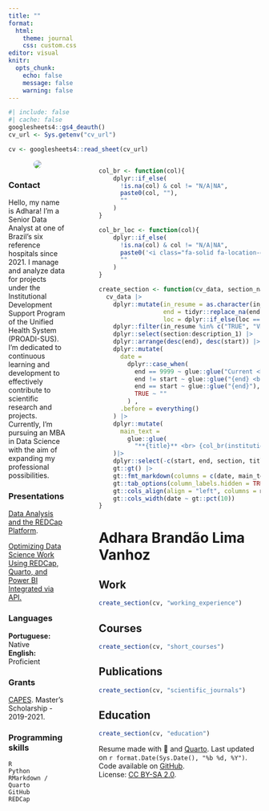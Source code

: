 ```yaml
---
title: ""
format: 
  html:
    theme: journal
    css: custom.css
editor: visual
knitr:
  opts_chunk: 
    echo: false
    message: false
    warning: false
---
```


```r
#| include: false
#| cache: false
googlesheets4::gs4_deauth()
cv_url <- Sys.getenv("cv_url")

cv <- googlesheets4::read_sheet(cv_url)
```

:::::: columns
::: {.column width="25%"}
<center><a href='https://www.linkedin.com/in/adihara/' target='_blank'> ![](https://avatars.githubusercontent.com/u/140970817?s=400&u=0f773ff57a45dce22a719d9d6506524c44f06c7a&v=4){style="border-radius: 50%;"}</center>

</a>

### Contact

<center><span style="font-size: 1.5em;"> <a href='https://www.linkedin.com/in/adihara/' target='_blank'><i class="fa fa-home"></i></a> <a href='https://github.com/adihara' target='_blank'><i class="fa-brands fa-github"></i></a> <a href='mailto:adiharalima@gmail.com'><i class="fa fa-envelope"></i></a></center>

</span>

Hello, my name is Adhara! I'm a Senior Data Analyst at one of Brazil's six reference hospitals since 2021. I manage and analyze data for projects under the Institutional Development Support Program of the Unified Health System (PROADI-SUS). I'm dedicated to continuous learning and development to effectively contribute to scientific research and projects. Currently, I'm pursuing an MBA in Data Science with the aim of expanding my professional possibilities.

### Presentations

<i class="fas fa-chalkboard-teacher"></i> [Data Analysis and the REDCap Platform](https://www.linkedin.com/events/an-lisededadoscomaplataformared7211506271647113216/theater/).

<i class="fas fa-chalkboard-teacher"></i> [Optimizing Data Science Work Using REDCap, Quarto, and Power BI Integrated via API.](https://accamargo.iweventos.com.br/evento/nfcc2023/trabalhosaprovados/naintegra/4317)

### Languages

**Portuguese:** Native <br> **English:** Proficient

### Grants

<i class="far fa-star"></i> [CAPES](https://www.gov.br/capes/pt-br). Master's Scholarship - 2019-2021.

### Programming skills

<i class="fab fa-r-project"></i> `R` <br> <i class="fab fa-python"></i>`Python` <br> <i class="fab fa-markdown"></i> `RMarkdown / Quarto` <br> <i class="fab fa-github"></i> `GitHub` <br> <i class="fa-solid fa-database"></i> `REDCap` <br>
:::

::: {.column width="5%"}
:::

::: {.column width="70%"}
<!-- Functions -->

```r
col_br <- function(col){
    dplyr::if_else(
      !is.na(col) & col != "N/A|NA", 
      paste0(col, ""),
      ""
    )
}

col_br_loc <- function(col){
    dplyr::if_else(
      !is.na(col) & col != "N/A|NA", 
      paste0('<i class="fa-solid fa-location-dot"></i>', col),
      ""
    )
}

create_section <- function(cv_data, section_name){
  cv_data |>
    dplyr::mutate(in_resume = as.character(in_resume),
                  end = tidyr::replace_na(end, 9999),
                  loc = dplyr::if_else(loc == "Online", "Online", loc)) |>
    dplyr::filter(in_resume %in% c("TRUE", "VERDADEIRO"), section == section_name) |>
    dplyr::select(section:description_1) |>
    dplyr::arrange(desc(end), desc(start)) |>
    dplyr::mutate(
      date =
        dplyr::case_when(
          end == 9999 ~ glue::glue("Current <br> | <br> {start}"),
          end != start ~ glue::glue("{end} <br> | <br> {start}"),
          end == start ~ glue::glue("{end}"),
          TRUE ~ ""
        ) ,
      .before = everything()
    ) |>
    dplyr::mutate(
      main_text =
        glue::glue(
          "**{title}** <br> {col_br(institution)} {col_br(description_1)} <br> <i class='fa-solid fa-location-dot'></i>  {loc} ")
    )|>
    dplyr::select(-c(start, end, section, title, institution, loc, description_1)) |>
    gt::gt() |>
    gt::fmt_markdown(columns = c(date, main_text)) |> 
    gt::tab_options(column_labels.hidden = TRUE, table.width = gt::pct(100)) |> 
    gt::cols_align(align = "left", columns = main_text) |> 
    gt::cols_width(date ~ gt::pct(10))
}
```

<!-- Main content -->

# Adhara Brandão Lima Vanhoz

## <i class="fa-solid fa-suitcase"></i> Work

```r
create_section(cv, "working_experience")
```

## <i class="fas fa-book"></i> Courses

```r
create_section(cv, "short_courses")
```

## <i class="fa-solid fa-newspaper"></i> Publications

```r
create_section(cv, "scientific_journals")
```

## <i class="fa-solid fa-graduation-cap"></i> Education

```r
create_section(cv, "education")
```

<p class="small">

Resume made with 🩵 and [Quarto](https://quarto.org/). Last updated on `r format.Date(Sys.Date(), "%b %d, %Y")`. <br> Code available on <i class="fa-brands fa-github"></i> [GitHub](https://github.com/adihara). <br>License: [CC BY-SA 2.0](https://creativecommons.org/licenses/by-sa/2.0/).

</p>
:::
::::::

```{=html}
<script src="https://kit.fontawesome.com/1bb720cc6f.js" crossorigin="anonymous"></script>
```
